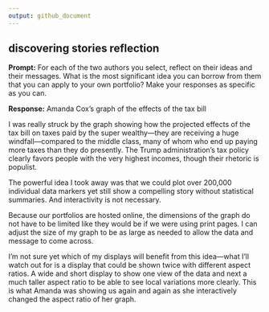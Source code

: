 ```yaml
---
output: github_document
---
```


## discovering stories reflection 

**Prompt:** For each of the two authors you select, reflect on their ideas and their messages. What is the most significant idea you can borrow from them that you can apply to your own portfolio?  Make your responses as specific as you can.

**Response:** Amanda Cox's graph of the effects of the tax bill 

I was really struck by the graph showing how the projected effects of the tax bill on taxes paid by the super wealthy---they are receiving a huge windfall---compared to the middle class, many of whom who end up paying more  taxes than they do presently. The Trump administration's tax policy clearly favors people with the very highest incomes, though their rhetoric is populist. 

The powerful idea I took away was that we could plot over 200,000 individual data markers yet still show a compelling story without statistical summaries. And interactivity is not necessary. 

Because our portfolios are hosted online, the dimensions of the graph do not have to be limited like they would be if we were using print pages. I can adjust the size of my graph to be as large as needed to allow the data and message to come across. 

I'm not sure yet which of my displays will benefit from this idea---what I'll watch out for is a display that could be shown twice with different aspect ratios. A wide and short display to show one view of the data and next a much taller aspect ratio to be able to see local variations more clearly. This is what Amanda was showing us again and again as she interactively changed the aspect ratio of her graph. 

